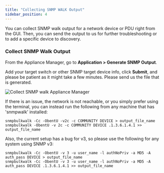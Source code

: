 ```yaml
---
title: "Collecting SNMP WALK Output"
sidebar_position: 4
---
```


You can collect SNMP walk output for a network device or PDU right from the GUI. Then, you can send the output to us for further troubleshooting or to add a specific device to discovery.

### Collect SNMP Walk Output

From the Appliance Manager, go to **Application > Generate SNMP Output**.

Add your target switch or other SNMP target device info, click **Submit**, and please be patient as it might take a few minutes. Please send us the file that is generated.

![Collect SNMP walk Appliance Manager](/assets/images/collecting-snmpwalk-output-for-troubleshooting/generate-snmp-output-options.png)

If there is an issue, the network is not reachable, or you simply prefer using the terminal, you can instead run the following from any machine that has 'snmpwalk' installed:

```
snmpbulkwalk -Cc -ObentU -v2c -c COMMUNITY DEVICE > output_file_name
snmpbulkwalk -ObentU -v 2c -c COMMUNITY DEVICE .1.3.6.1.4.1 >> output_file_name
```

Also, the current setup has a bug for v3, so please use the following for any system using SNMP v3:

```
snmpbulkwalk -Cc -ObentU -v 3 -u user_name -l authNoPriv -a MD5 -A auth_pass DEVICE > output_file_name
snmpbulkwalk -Cc -ObentU -v 3 -u user_name -l authNoPriv -a MD5 -A auth_pass DEVICE .1.3.6.1.4.1 >> output_file_name
```

